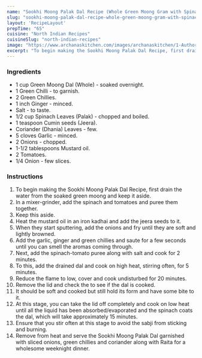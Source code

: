---
name: "Sookhi Moong Palak Dal Recipe (Whole Green Moong Gram with Spinach)"
slug: "sookhi-moong-palak-dal-recipe-whole-green-moong-gram-with-spinach"
layout: 'RecipeLayout'
prepTime: "65"
cuisine: "North Indian Recipes"
cuisineSlug: "north-indian-recipes"
image: "https://www.archanaskitchen.com/images/archanaskitchen/1-Author/Praerna_Kartha/Sookhi_Moong_Palak_Dal_Recipe_Whole_Green_Gram_with_Spinach.jpg"
excerpt: "To begin making the Sookhi Moong Palak Dal Recipe, first drain the water from the soaked green moong and keep it aside"
---

### Ingredients

- 1 cup Green Moong Dal (Whole) - soaked overnight.
- 1 Green Chilli - to garnish.
- 2 Green Chillies.
- 1 inch Ginger - minced.
- Salt - to taste.
- 1/2 cup Spinach Leaves (Palak) - chopped and boiled.
- 1 teaspoon Cumin seeds (Jeera).
- Coriander (Dhania) Leaves - few.
- 5 cloves Garlic - minced.
- 2 Onions - chopped.
- 1-1/2 tablespoons Mustard oil.
- 2 Tomatoes.
- 1/4 Onion - few slices.

### Instructions

1. To begin making the Sookhi Moong Palak Dal Recipe, first drain the water from the soaked green moong and keep it aside.
1. In a mixer-grinder, add the spinach and tomatoes and puree them together.
1. Keep this aside.
1. Heat the mustard oil in an iron kadhai and add the jeera seeds to it.
1. When they start sputtering, add the onions and fry until they are soft and lightly browned.
1. Add the garlic, ginger and green chillies and saute for a few seconds until you can smell the aromas coming through.
1. Next, add the spinach-tomato puree along with salt and cook for 2 minutes.
1. To this, add the drained dal and cook on high heat, stirring often, for 5 minutes.
1. Reduce the flame to low, cover and cook undisturbed for 20 minutes.
1. Remove the lid and check the to see if the dal is cooked.
1. It should be soft and cooked but still hold its form and have some bite to it.
1. At this stage, you can take the lid off completely and cook on low heat until all the liquid has been absorbed/evaporated and the spinach coats the dal, which will take approximately 15 minutes.
1. Ensure that you stir often at this stage to avoid the sabji from sticking and burning.
1. Remove from heat and serve the Sookhi Moong Palak Dal garnished with sliced onions, green chillies and coriander along with Raita for a wholesome weeknight dinner.
